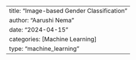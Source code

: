 ---
title: "Image-based Gender Classification"
author: "Aarushi Nema"
date: "2024-04-15"
categories: [Machine Learning]
type: "machine_learning"
---